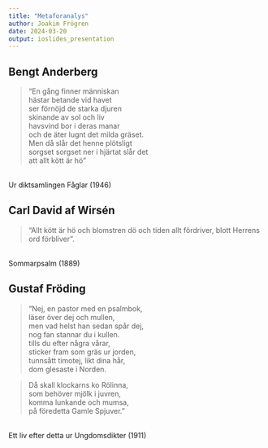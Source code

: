 ```yaml
---
title: "Metaforanalys"
author: Joakim Frögren
date: 2024-03-20
output: ioslides_presentation
---
```


## Bengt Anderberg

> "En gång finner människan    
> hästar betande vid havet    
> ser förnöjd de starka djuren    
> skinande av sol och liv    
> havsvind bor i deras manar    
> och de äter lugnt det milda gräset.    
> Men då slår det henne plötsligt    
> sorgset sorgset ner i hjärtat slår det    
> att allt kött är hö"   

</br>
Ur diktsamlingen Fåglar (1946)

## Carl David af Wirsén

> "Allt kött är hö och blomstren dö och tiden allt fördriver, blott Herrens ord förbliver".

</br>
Sommarpsalm (1889)

## Gustaf Fröding

> "Nej, en pastor med en psalmbok,      
> läser över dej och mullen,        
> men vad helst han sedan spår dej,       
> nog fan stannar du i kullen.        
> tills du efter några vårar,       
> sticker fram som gräs ur jorden,        
> tunnsått timotej, likt dina hår,        
> dom glesaste i Norden.        

> Då skall klockarns ko Rölinna,    
> som behöver mjölk i juvren,   
> komma lunkande och mumsa,   
> på föredetta Gamle Spjuver."    

</br>
Ett liv efter detta ur Ungdomsdikter (1911)
